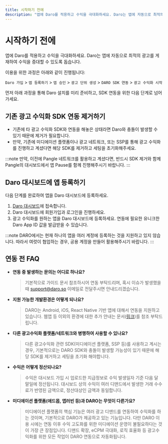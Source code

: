 ```yaml
---
title: 시작하기 전에
description: "앱에 Daro를 적용하고 수익을 극대화하세요. Daro는 앱에 자동으로 최적의 광고를 게재하여 수익을 증대할 수 있도록 돕습니다."
---
```


# 시작하기 전에

앱에 Daro를 적용하고 수익을 극대화하세요. Daro는 앱에 자동으로 최적의 광고를 게재하여 수익을 증대할 수 있도록 돕습니다.

이용을 위한 과정은 아래와 같이 진행됩니다:

`Daro 가입` > `앱 등록하기` > `앱 승인` > `광고 단위 생성` > `DARO SDK 연동` > `광고 수익화 시작`

먼저 아래 과정을 통해 Daro 설치를 미리 준비하고, SDK 연동을 위한 다음 단계로 넘어가세요.

## 기존 광고 수익화 SDK 연동 제거하기

- 기존에 타 광고 수익화 SDK와 연동을 해놓은 상태라면 Daro와 충돌이 발생할 수 있기 때문에 제거가 필요합니다.
- 만약, 기존에 미디에이션 플랫폼이나 광고 네트워크, 또는 SSP를 통해 광고 수익화를 진행하고 계셨다면 해당 SDK를 제거하고 세팅을 초기화해주세요.

:::note
만약, 이전에 Pangle 네트워크를 활용하고 계셨다면, 반드시 SDK 제거와 함께 Pangle의 대시보드에서 앱 Pause를 함께 진행해주시기 바랍니다.
:::

## Daro 대시보드에 앱 등록하기

다음 단계를 완료하여 앱을 Daro 대시보드에 등록하세요.

1. [Daro 대시보드](https://dashboard.daro.so)에 접속합니다.
2. Daro 대시보드에 회원가입과 로그인을 진행하세요.
3. 광고 수익화를 원하는 앱을 Daro 대시보드에 등록하세요. 연동에 필요한 유니크한 Daro App ID 값을 발급받을 수 있습니다.

:::note
DARO에서는 현재 하나의 앱을 여러 계정에 등록하는 것을 지원하고 있지 않습니다. 따라서 여럿이 협업하는 경우, 공용 계정을 만들어 활용해주시기 바랍니다.
:::


## 연동 전 FAQ
- **연동 중 발생하는 문의는 어디로 하나요?**
    
    > 기본적으로 가이드 문서 참조하시어 연동 부탁드리며, 혹시 이슈가 발생했을 때  [support@daro.so](mailto:support@daro.so) 이메일로 전달주시면 안내드리겠습니다.
    
- **지원 가능한 개발환경은 어떻게 되나요?**
    
    > DARO는 Android, iOS, React Native 기반 앱에 대해서 연동을 지원하고 있습니다. 웹앱 등 이외의 환경에 대한 추가 안내는 문서([링크](https://docs.daro.so/faq/integration/web-app-integration))를 참조 부탁드립니다.
    
- **다른 광고수익화 플랫폼/네트워크와 병행하여 사용할 수 있나요?**
    
    > 다른 광고수익화 관련 SDK(미디에이션 플랫폼, SSP 등)를 사용하고 계시는 경우, 기본적으로는 DARO SDK와 충돌이 발생할 가능성이 있기 때문에 해당 SDK를 제거하고 세팅을 초기화 해야합니다.
    
- **수익은 어떻게 정산되나요?**
    
    > 수익은 대시보드 가입 시 업로드한 지급정보로 수익 발생일자 기준 다음 달 말일에 정산됩니다. 대시보드 상의 수익이 여러 디맨드에서 발생한 거래 수수료가 반영된 금액으로, 정산대상인 금액과 동일합니다.
    
- **미디에이션 플랫폼(애드몹, 앱러빈 등)과 DARO는 무엇이 다른가요?**
    
    > 미디에이션 플랫폼의 핵심 기능은 여러 광고 디맨드를 연동하여 수익화를 하는 것이며, 기본적으로 DARO가 제공하고 있는 기능입니다. 다만 DARO 이용 시에는 연동 이후 수익 고도화를 위한 미디에이션 운영이 불필요하다는 것이 가장 큰 장점입니다. 디맨드 확장, eCPM 극대화, 로직 효율화 등 광고수익화를 위한 모든 작업이 DARO 연동으로 자동화됩니다.